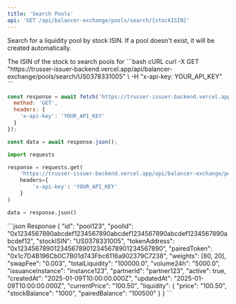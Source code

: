 ```yaml
---
title: 'Search Pools'
api: 'GET /api/balancer-exchange/pools/search/{stockISIN}'
---
```


Search for a liquidity pool by stock ISIN. If a pool doesn't exist, it will be created automatically.

<ParamField path="stockISIN" type="string" required>
  The ISIN of the stock to search pools for
</ParamField>

<RequestExample>
```bash cURL
curl -X GET "https://trusser-issuer-backend.vercel.app/api/balancer-exchange/pools/search/US0378331005" \
  -H "x-api-key: YOUR_API_KEY"
```

```javascript JavaScript
const response = await fetch('https://trusser-issuer-backend.vercel.app/api/balancer-exchange/pools/search/US0378331005', {
  method: 'GET',
  headers: {
    'x-api-key': 'YOUR_API_KEY'
  }
});

const data = await response.json();
```

```python Python
import requests

response = requests.get(
    'https://trusser-issuer-backend.vercel.app/api/balancer-exchange/pools/search/US0378331005',
    headers={
        'x-api-key': 'YOUR_API_KEY'
    }
)

data = response.json()
```
</RequestExample>

<ResponseExample>
```json Response
{
  "id": "pool123",
  "poolId": "0x1234567890abcdef1234567890abcdef1234567890abcdef1234567890abcdef12",
  "stockISIN": "US0378331005",
  "tokenAddress": "0x1234567890123456789012345678901234567890",
  "pairedToken": "0x1c7D4B196Cb0C7B01d743Fbc6116a902379C7238",
  "weights": [80, 20],
  "swapFee": "0.003",
  "totalLiquidity": "100000.0",
  "volume24h": "5000.0",
  "issuanceInstance": "instance123",
  "partnerId": "partner123",
  "active": true,
  "createdAt": "2025-01-09T10:00:00.000Z",
  "updatedAt": "2025-01-09T10:00:00.000Z",
  "currentPrice": "100.50",
  "liquidity": {
    "price": "100.50",
    "stockBalance": "1000",
    "pairedBalance": "100500"
  }
}
```
</ResponseExample>